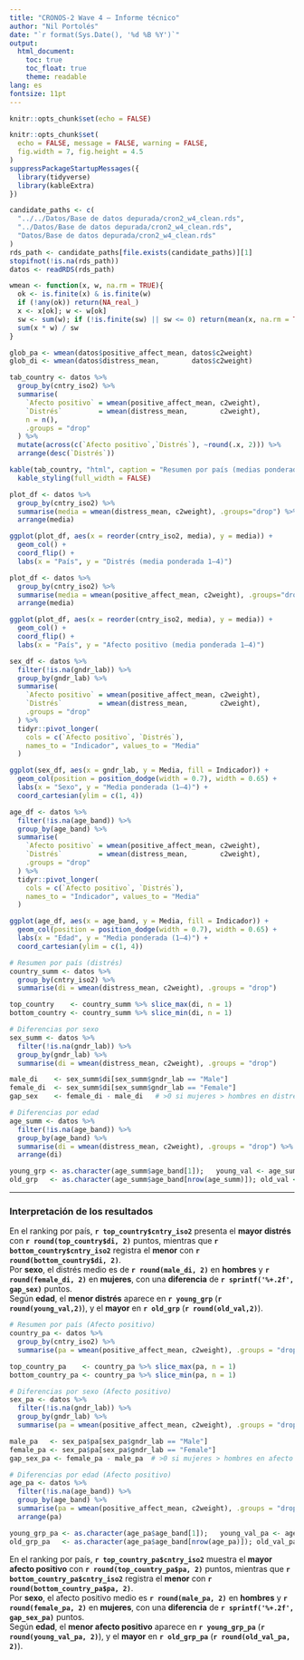 ```yaml
---
title: "CRONOS-2 Wave 4 — Informe técnico"
author: "Nil Portolés"
date: "`r format(Sys.Date(), '%d %B %Y')`"
output:
  html_document:
    toc: true
    toc_float: true
    theme: readable
lang: es
fontsize: 11pt
---
```

```r
knitr::opts_chunk$set(echo = FALSE)
```

```r
knitr::opts_chunk$set(
  echo = FALSE, message = FALSE, warning = FALSE,
  fig.width = 7, fig.height = 4.5
)
suppressPackageStartupMessages({
  library(tidyverse)
  library(kableExtra)
})
```


```r

candidate_paths <- c(
  "../../Datos/Base de datos depurada/cron2_w4_clean.rds",
  "../Datos/Base de datos depurada/cron2_w4_clean.rds",
  "Datos/Base de datos depurada/cron2_w4_clean.rds"
)
rds_path <- candidate_paths[file.exists(candidate_paths)][1]
stopifnot(!is.na(rds_path))
datos <- readRDS(rds_path)

wmean <- function(x, w, na.rm = TRUE){
  ok <- is.finite(x) & is.finite(w)
  if (!any(ok)) return(NA_real_)
  x <- x[ok]; w <- w[ok]
  sw <- sum(w); if (!is.finite(sw) || sw <= 0) return(mean(x, na.rm = TRUE))
  sum(x * w) / sw
}
```


```r
glob_pa <- wmean(datos$positive_affect_mean, datos$c2weight)
glob_di <- wmean(datos$distress_mean,        datos$c2weight)
```


```r
tab_country <- datos %>%
  group_by(cntry_iso2) %>%
  summarise(
    `Afecto positivo` = wmean(positive_affect_mean, c2weight),
    `Distrés`         = wmean(distress_mean,        c2weight),
    n = n(),
    .groups = "drop"
  ) %>%
  mutate(across(c(`Afecto positivo`,`Distrés`), ~round(.x, 2))) %>%
  arrange(desc(`Distrés`))

kable(tab_country, "html", caption = "Resumen por país (medias ponderadas)") %>%
  kable_styling(full_width = FALSE)
```


```r
plot_df <- datos %>%
  group_by(cntry_iso2) %>%
  summarise(media = wmean(distress_mean, c2weight), .groups="drop") %>%
  arrange(media)

ggplot(plot_df, aes(x = reorder(cntry_iso2, media), y = media)) +
  geom_col() +
  coord_flip() +
  labs(x = "País", y = "Distrés (media ponderada 1–4)")

plot_df <- datos %>%
  group_by(cntry_iso2) %>%
  summarise(media = wmean(positive_affect_mean, c2weight), .groups="drop") %>%
  arrange(media)

ggplot(plot_df, aes(x = reorder(cntry_iso2, media), y = media)) +
  geom_col() +
  coord_flip() +
  labs(x = "País", y = "Afecto positivo (media ponderada 1–4)")
```
```r
sex_df <- datos %>%
  filter(!is.na(gndr_lab)) %>%
  group_by(gndr_lab) %>%
  summarise(
    `Afecto positivo` = wmean(positive_affect_mean, c2weight),
    `Distrés`         = wmean(distress_mean,        c2weight),
    .groups = "drop"
  ) %>%
  tidyr::pivot_longer(
    cols = c(`Afecto positivo`, `Distrés`),
    names_to = "Indicador", values_to = "Media"
  )

ggplot(sex_df, aes(x = gndr_lab, y = Media, fill = Indicador)) +
  geom_col(position = position_dodge(width = 0.7), width = 0.65) +
  labs(x = "Sexo", y = "Media ponderada (1–4)") +
  coord_cartesian(ylim = c(1, 4))

```
```r
age_df <- datos %>%
  filter(!is.na(age_band)) %>%
  group_by(age_band) %>%
  summarise(
    `Afecto positivo` = wmean(positive_affect_mean, c2weight),
    `Distrés`         = wmean(distress_mean,        c2weight),
    .groups = "drop"
  ) %>%
  tidyr::pivot_longer(
    cols = c(`Afecto positivo`, `Distrés`),
    names_to = "Indicador", values_to = "Media"
  )

ggplot(age_df, aes(x = age_band, y = Media, fill = Indicador)) +
  geom_col(position = position_dodge(width = 0.7), width = 0.65) +
  labs(x = "Edad", y = "Media ponderada (1–4)") +
  coord_cartesian(ylim = c(1, 4))

```


```r
# Resumen por país (distrés)
country_summ <- datos %>%
  group_by(cntry_iso2) %>%
  summarise(di = wmean(distress_mean, c2weight), .groups = "drop")

top_country    <- country_summ %>% slice_max(di, n = 1)
bottom_country <- country_summ %>% slice_min(di, n = 1)

# Diferencias por sexo
sex_summ <- datos %>%
  filter(!is.na(gndr_lab)) %>%
  group_by(gndr_lab) %>%
  summarise(di = wmean(distress_mean, c2weight), .groups = "drop")

male_di    <- sex_summ$di[sex_summ$gndr_lab == "Male"]
female_di  <- sex_summ$di[sex_summ$gndr_lab == "Female"]
gap_sex    <- female_di - male_di   # >0 si mujeres > hombres en distrés

# Diferencias por edad
age_summ <- datos %>%
  filter(!is.na(age_band)) %>%
  group_by(age_band) %>%
  summarise(di = wmean(distress_mean, c2weight), .groups = "drop") %>%
  arrange(di)

young_grp <- as.character(age_summ$age_band[1]);   young_val <- age_summ$di[1]
old_grp   <- as.character(age_summ$age_band[nrow(age_summ)]); old_val <- age_summ$di[nrow(age_summ)]

```



---

### Interpretación de los resultados

En el ranking por país, **`r top_country$cntry_iso2`** presenta el **mayor distrés** con **`r round(top_country$di, 2)`** puntos, mientras que **`r bottom_country$cntry_iso2`** registra el **menor** con **`r round(bottom_country$di, 2)`**.  
Por **sexo**, el distrés medio es de **`r round(male_di, 2)`** en **hombres** y **`r round(female_di, 2)`** en **mujeres**, con una **diferencia** de **`r sprintf('%+.2f', gap_sex)`** puntos.  
Según **edad**, el **menor distrés** aparece en **`r young_grp`** (**`r round(young_val,2)`**), y el **mayor** en **`r old_grp`** (**`r round(old_val,2)`**).



```r
# Resumen por país (Afecto positivo)
country_pa <- datos %>%
  group_by(cntry_iso2) %>%
  summarise(pa = wmean(positive_affect_mean, c2weight), .groups = "drop")

top_country_pa    <- country_pa %>% slice_max(pa, n = 1)
bottom_country_pa <- country_pa %>% slice_min(pa, n = 1)

# Diferencias por sexo (Afecto positivo)
sex_pa <- datos %>%
  filter(!is.na(gndr_lab)) %>%
  group_by(gndr_lab) %>%
  summarise(pa = wmean(positive_affect_mean, c2weight), .groups = "drop")

male_pa   <- sex_pa$pa[sex_pa$gndr_lab == "Male"]
female_pa <- sex_pa$pa[sex_pa$gndr_lab == "Female"]
gap_sex_pa <- female_pa - male_pa  # >0 si mujeres > hombres en afecto positivo

# Diferencias por edad (Afecto positivo)
age_pa <- datos %>%
  filter(!is.na(age_band)) %>%
  group_by(age_band) %>%
  summarise(pa = wmean(positive_affect_mean, c2weight), .groups = "drop") %>%
  arrange(pa)

young_grp_pa <- as.character(age_pa$age_band[1]);   young_val_pa <- age_pa$pa[1]
old_grp_pa   <- as.character(age_pa$age_band[nrow(age_pa)]); old_val_pa <- age_pa$pa[nrow(age_pa)]

```


En el ranking por país, **`r top_country_pa$cntry_iso2`** muestra el **mayor afecto positivo** con **`r round(top_country_pa$pa, 2)`** puntos, mientras que **`r bottom_country_pa$cntry_iso2`** registra el **menor** con **`r round(bottom_country_pa$pa, 2)`**.  
Por **sexo**, el afecto positivo medio es **`r round(male_pa, 2)`** en **hombres** y **`r round(female_pa, 2)`** en **mujeres**, con una **diferencia** de **`r sprintf('%+.2f', gap_sex_pa)`** puntos.  
Según **edad**, el **menor afecto positivo** aparece en **`r young_grp_pa`** (**`r round(young_val_pa, 2)`**), y el **mayor** en **`r old_grp_pa`** (**`r round(old_val_pa, 2)`**).

